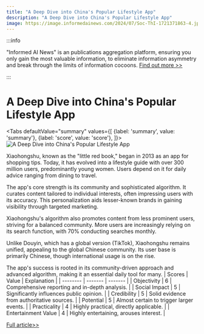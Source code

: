 ```yaml
---
title: "A Deep Dive into China's Popular Lifestyle App"
description: "A Deep Dive into China's Popular Lifestyle App"
image: https://image.informedainews.com/2024/07/Soc-ThI-1721371863-4.jpg
---
```



:::info

"Informed AI News" is an publications aggregation platform, ensuring you only gain the most valuable information, to eliminate information asymmetry and break through the limits of information cocoons.  [Find out more >>](/)

:::

# A Deep Dive into China's Popular Lifestyle App


<Tabs
	defaultValue="summary"
	values={[
	{label: 'summary', value: 'summary'},
	{label: 'score', value: 'score'},
]}>
<TabItem value="summary">
<img
  src="https://image.informedainews.com/2024/07/Soc-ThI-1721371863-4.jpg"
  alt="A Deep Dive into China's Popular Lifestyle App"
/>



Xiaohongshu, known as the "little red book," began in 2013 as an app for shopping tips. Today, it has evolved into a lifestyle guide with over 300 million users, predominantly young women. Users depend on it for daily advice ranging from dining to travel.

The app's core strength is its community and sophisticated algorithm. It curates content tailored to individual interests, often impressing users with its accuracy. This personalization aids lesser-known brands in gaining visibility through targeted marketing.

Xiaohongshu's algorithm also promotes content from less prominent users, striving for a balanced community. More users are increasingly relying on its search function, with 70% conducting searches monthly.

Unlike Douyin, which has a global version (TikTok), Xiaohongshu remains unified, appealing to the global Chinese community. Its user base is primarily Chinese, though international usage is on the rise.

The app's success is rooted in its community-driven approach and advanced algorithm, making it an essential daily tool for many.
</TabItem>
<TabItem value="score">
	| Scores     | Value   | Explanation |
	| -------- | ------- | ------- |
	| Objectivity  | 6    | Comprehensive reporting and in-depth analysis.    |
	| Social Impact | 5     | Significantly influences public opinion.    |
	| Credibility    | 5    | Solid evidence from authoritative sources.    |
	| Potential    | 5    | Almost certain to trigger larger events.    |
	| Practicality    | 4    | Highly practical, directly applicable.    |
	| Entertainment Value    | 4    | Highly entertaining, arouses interest.    |
</TabItem>
</Tabs>

[Full article>>](https://asia.nikkei.com/Business/Business-Spotlight/Xiaohongshu-Can-China-s-wildly-popular-app-raise-its-profit-game)
